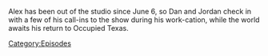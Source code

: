 {{DEFAULTSORT:
    #_EPISODE_0692S:Alex's Breaky Minisode
}}{{Episode
    | title           = Alex's Breaky Minisode
    | caption         = Listen to this episode on [https://knowledgefight.libsyn.com/alexs-breaky-minisode Libsyn] [https://open.spotify.com/episode/0j5GdFAhIKWDDocAdR53K4 Spotify], Read the [[Transcript/Alex's Breaky Minisode|Unofficial Transcript]], View discussion on [https://reddit.com/ve4ro5 Reddit]
    | episodeNumber   = S012
    | length          = 00:37:40
    | airDate         = June 17, 2022
    | previousEpisode = [[692: Alex Jones' Punch Out]]
    | nextEpisode     = [[693: August 4, 2003]]
}}

{{Stub}}

Alex has been out of the studio since June 6, so Dan and Jordan check in with a few of his call-ins to the show during his work-cation, while the world awaits his return to Occupied Texas.

[[Category:Episodes]]
